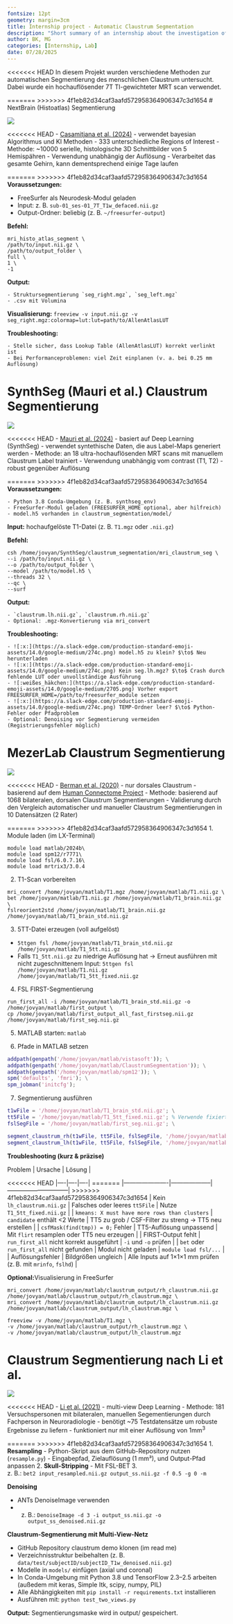 ```yaml
---
fontsize: 12pt
geometry: margin=3cm
title: Internship project - Automatic Claustrum Segmentation
description: "Short summary of an internship about the investigation of different methods to do an automatic segmentation of the human claustrum"
author: BK, MG
categories: [Internship, Lab]
date: 07/28/2025
---
```


<<<<<<< HEAD
In diesem Projekt wurden verschiedene Methoden zur automatischen Segmentierung des menschlichen Claustrum untersucht. Dabei wurde ein hochauflösender 7T TI-gewichteter MRT scan verwendet.

=======
>>>>>>> 4f1eb82d34caf3aafd572958364906347c3d1654
# NextBrain (Histoatlas) Segmentierung

![](https://a.slack-edge.com/production-standard-emoji-assets/14.0/google-medium/2705.png)

<<<<<<< HEAD
-   [Casamitjana et al. (2024)](https://pubmed.ncbi.nlm.nih.gov/39282320/)
-   verwendet bayesian Algorithmus und KI Methoden
-   333 unterschiedliche Regions of Interest
-   Methode: \~10000 serielle, histologische 3D Schnittbilder von 5 Hemispähren
-   Verwendung unabhängig der Auflösung
-   Verarbeitet das gesamte Gehirn, kann dementsprechend einige Tage laufen

=======
>>>>>>> 4f1eb82d34caf3aafd572958364906347c3d1654
**Voraussetzungen:**

-   FreeSurfer als Neurodesk-Modul geladen
-   Input: z. B. `sub-01_ses-01_7T_T1w_defaced.nii.gz`
-   Output-Ordner: beliebig (z. B. `~/freesurfer-output`)

**Befehl:**

```         
mri_histo_atlas_segment \
/path/to/input.nii.gz \
/path/to/output_folder \
full \
1 \
-1
```

**Output:**

```         
- Struktursegmentierung `seg_right.mgz`, `seg_left.mgz`
- .csv mit Volumina
```

**Visualisierung:** `freeview -v input.nii.gz -v seg_right.mgz:colormap=lut:lut=path/to/AllenAtlasLUT`

**Troubleshooting:**

```         
- Stelle sicher, dass Lookup Table (AllenAtlasLUT) korrekt verlinkt ist
- Bei Performanceproblemen: viel Zeit einplanen (v. a. bei 0.25 mm Auflösung)
```

# SynthSeg (Mauri et al.) Claustrum Segmentierung

![](https://a.slack-edge.com/production-standard-emoji-assets/14.0/google-medium/2705.png)

<<<<<<< HEAD
-   [Mauri et al. (2024)](https://arxiv.org/abs/2411.15388v1#:~:text=In%20this%20paper%2C%20we%20propose%20a%20contrast-%20and,synthetic%20training%20intensity%20images%20to%20achieve%20excellent%20generalization.)
-   basiert auf Deep Learning (SynthSeg)
-   verwendet syntethische Daten, die aus Label-Maps generiert werden
-   Methode: an 18 ultra-hochauflösenden MRT scans mit manuellem Claustrum Label trainiert
-   Verwendung unabhängig vom contrast (T1, T2)
-   robust gegenüber Auflösung

=======
>>>>>>> 4f1eb82d34caf3aafd572958364906347c3d1654
**Voraussetzungen:**

```         
- Python 3.8 Conda-Umgebung (z. B. synthseg_env)
- FreeSurfer-Modul geladen (FREESURFER_HOME optional, aber hilfreich)
- model.h5 vorhanden in claustrum_segmentation/model/
```

**Input:** hochaufgelöste T1-Datei (z. B. `T1.mgz` oder `.nii.gz`)

**Befehl:**

```         
csh /home/jovyan/SynthSeg/claustrum_segmentation/mri_claustrum_seg \
--i /path/to/input.nii.gz \
--o /path/to/output_folder \
--model /path/to/model.h5 \
--threads 32 \
--qc \
--surf
```

**Output:**

```         
- `claustrum.lh.nii.gz`, `claustrum.rh.nii.gz`
- Optional: .mgz-Konvertierung via mri_convert
```

**Troubleshooting:**

```         
- ![:x:](https://a.slack-edge.com/production-standard-emoji-assets/14.0/google-medium/274c.png) model.h5 zu klein? $\to$ Neu herunterladen
- ![:x:](https://a.slack-edge.com/production-standard-emoji-assets/14.0/google-medium/274c.png) Kein seg.lh.mgz? $\to$ Crash durch fehlende LUT oder unvollständige Ausführung
- ![:weißes_häkchen:](https://a.slack-edge.com/production-standard-emoji-assets/14.0/google-medium/2705.png) Vorher export FREESURFER_HOME=/path/to/freesurfer_module setzen
- ![:x:](https://a.slack-edge.com/production-standard-emoji-assets/14.0/google-medium/274c.png) TEMP-Ordner leer? $\to$ Python-Fehler oder Pfadproblem
- Optional: Denoising vor Segmentierung vermeiden (Registrierungsfehler möglich)
```

# MezerLab Claustrum Segmentierung

![](https://a.slack-edge.com/production-standard-emoji-assets/14.0/google-medium/2705.png)

<<<<<<< HEAD
-   [Berman et al. (2020)](https://pubmed.ncbi.nlm.nih.gov/34296125/)
-   nur dorsales Claustrum
-   basierend auf dem [Human Connectome Project](http://www.humanconnectomeproject.org/)
-   Methode: basierend auf 1068 bilateralen, dorsalen Claustrum Segmentierungen
-   Validierung durch den Vergleich automatischer und manueller Claustrum Segmentierungen in 10 Datensätzen (2 Rater)

=======
>>>>>>> 4f1eb82d34caf3aafd572958364906347c3d1654
1.  Module laden (im LX-Terminal)

```         
module load matlab/2024b\
module load spm12/r7771\
module load fsl/6.0.7.16\
module load mrtrix3/3.0.4
```

2.  T1-Scan vorbereiten

```         
mri_convert /home/jovyan/matlab/T1.mgz /home/jovyan/matlab/T1.nii.gz \
bet /home/jovyan/matlab/T1.nii.gz /home/jovyan/matlab/T1_brain.nii.gz \
fslreorient2std /home/jovyan/matlab/T1_brain.nii.gz /home/jovyan/matlab/T1_brain_std.nii.gz
```

3.  5TT-Datei erzeugen (voll aufgelöst)

-   `5ttgen fsl /home/jovyan/matlab/T1_brain_std.nii.gz /home/jovyan/matlab/T1_5tt.nii.gz`
-   Falls `T1_5tt.nii.gz` zu niedrige Auflösung hat $\to$ Erneut ausführen mit nicht zugeschnittenem Input: `5ttgen fsl /home/jovyan/matlab/T1.nii.gz /home/jovyan/matlab/T1_5tt_fixed.nii.gz`

4.  FSL FIRST-Segmentierung

```         
run_first_all -i /home/jovyan/matlab/T1_brain_std.nii.gz -o /home/jovyan/matlab/first_output \
cp /home/jovyan/matlab/first_output_all_fast_firstseg.nii.gz /home/jovyan/matlab/first_seg.nii.gz
```

5.  MATLAB starten: `matlab`

6.  Pfade in MATLAB setzen

``` matlab
addpath(genpath('/home/jovyan/matlab/vistasoft')); \
addpath(genpath('/home/jovyan/matlab/ClaustrumSegmentation')); \
addpath(genpath('/home/jovyan/matlab/spm12')); \
spm('defaults', 'fmri'); \
spm_jobman('initcfg');
```

7.  Segmentierung ausführen

``` matlab
t1wFile = '/home/jovyan/matlab/T1_brain_std.nii.gz'; \
tt5File = '/home/jovyan/matlab/T1_5tt_fixed.nii.gz'; % Verwende fixierte Datei \
fslSegFile = '/home/jovyan/matlab/first_seg.nii.gz'; \

segment_claustrum_rh(t1wFile, tt5File, fslSegFile, '/home/jovyan/matlab/claustrum_output/rh_claustrum.nii.gz'); \
segment_claustrum_lh(t1wFile, tt5File, fslSegFile, '/home/jovyan/matlab/claustrum_output/lh_claustrum.nii.gz');
```

**Troubleshooting (kurz & präzise)**

| Problem | Ursache | Lösung |
<<<<<<< HEAD
|----|----|----|
=======
|----------------------|--------------------|------------------------------|
>>>>>>> 4f1eb82d34caf3aafd572958364906347c3d1654
| Kein `lh_claustrum.nii.gz` | Falsches oder leeres `tt5File` | Nutze `T1_5tt_fixed.nii.gz` |
| `kmeans: X must have more rows than clusters` | `candidate` enthält \<2 Werte | TT5 zu grob / CSF-Filter zu streng → TT5 neu erstellen |
| `csfMask(find(tmp)) = 0;` Fehler | TT5-Auflösung unpassend | Mit `flirt` resamplen oder TT5 neu erzeugen |
| FIRST-Output fehlt | `run_first_all` nicht korrekt ausgeführt | `-i` und `-o` prüfen |
| `bet` oder `run_first_all` nicht gefunden | Modul nicht geladen | `module load fsl/...` |
| Auflösungsfehler | Bildgrößen ungleich | Alle Inputs auf 1×1×1 mm prüfen (z. B. mit `mrinfo`, `fslhd`) |

**Optional:**Visualisierung in FreeSurfer

```         
mri_convert /home/jovyan/matlab/claustrum_output/rh_claustrum.nii.gz /home/jovyan/matlab/claustrum_output/rh_claustrum.mgz \
mri_convert /home/jovyan/matlab/claustrum_output/lh_claustrum.nii.gz /home/jovyan/matlab/claustrum_output/lh_claustrum.mgz \

freeview -v /home/jovyan/matlab/T1.mgz \
-v /home/jovyan/matlab/claustrum_output/rh_claustrum.mgz \
-v /home/jovyan/matlab/claustrum_output/lh_claustrum.mgz
```

# Claustrum Segmentierung nach Li et al.

![](https://a.slack-edge.com/production-standard-emoji-assets/14.0/google-medium/2705.png)

<<<<<<< HEAD
-   [Li et al. (2021)](https://pubmed.ncbi.nlm.nih.gov/34520080/)
-   multi-view Deep Learning
-   Methode: 181 Versuchspersonen mit bilateralen, manuellen Segementierungen durch Fachperson in Neuroradiologie
-   benötigt \~75 Testdatensätze um robuste Ergebnisse zu liefern
-   funktioniert nur mit einer Auflösung von 1mm$^3$

=======
>>>>>>> 4f1eb82d34caf3aafd572958364906347c3d1654
1.  **Resampling**
    -   Python-Skript aus dem GitHub-Repository nutzen (`resample.py`)
    -   Eingabepfad, Zielauflösung (1 mm³), und Output-Pfad anpassen
2.  **Skull-Stripping**
    -   Mit FSL-BET
3.  
    z.  B.: `bet2 input_resampled.nii.gz output_ss.nii.gz -f 0.5 -g 0 -m`

**Denoising**

-   ANTs DenoiseImage verwenden
-   
    z.  B.: `DenoiseImage -d 3 -i output_ss.nii.gz -o output_ss_denoised.nii.gz`

**Claustrum-Segmentierung mit Multi-View-Netz**

-   GitHub Repository claustrum demo klonen (im read me)
-   Verzeichnisstruktur beibehalten (z. B. `data/test/subjectID/subjectID_T1w_denoised.nii.gz`)
-   Modelle in `models/` einfügen (axial und coronal)
-   In Conda-Umgebung mit Python 3.8 und TensorFlow 2.3–2.5 arbeiten (außedem mit keras, Simple Itk, scipy, numpy, PIL)
-   Alle Abhängigkeiten mit `pip install -r requirements.txt` installieren
-   Ausführen mit: `python test_two_views.py`

**Output:** Segmentierungsmaske wird in output/ gespeichert.
